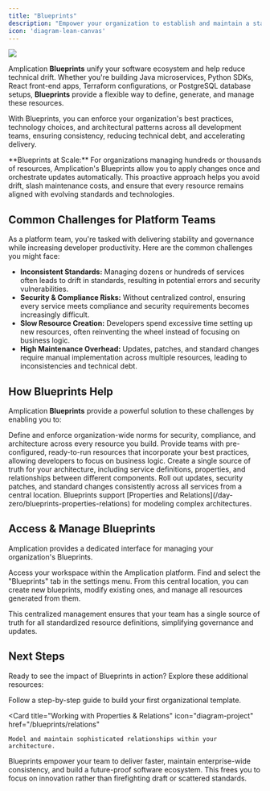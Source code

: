 ```yaml
---
title: "Blueprints"
description: "Empower your organization to establish and maintain a standardized & future-proof software foundation with Blueprints."
icon: 'diagram-lean-canvas'
---
```


<Frame>
  <img src="/images/day-zero/blueprint.png" />
</Frame>

Amplication **Blueprints** unify your software ecosystem and help reduce technical drift.
Whether you're building Java microservices, Python SDKs, React front-end apps, Terraform configurations, or PostgreSQL database setups, **Blueprints** provide a flexible way to define, generate, and manage these resources.

With Blueprints, you can enforce your organization's best practices, technology choices, and architectural patterns across all development teams, ensuring consistency, reducing technical debt, and accelerating delivery.

<Tip>
**Blueprints at Scale:** For organizations managing hundreds or thousands of resources, Amplication's Blueprints allow you to apply changes once and orchestrate updates automatically.
This proactive approach helps you avoid drift, slash maintenance costs, and ensure that every resource remains aligned with evolving standards and technologies.
</Tip>

## Common Challenges for Platform Teams

As a platform team, you're tasked with delivering stability and governance while increasing developer productivity.
Here are the common challenges you might face:

- **Inconsistent Standards:** Managing dozens or hundreds of services often leads to drift in standards, resulting in potential errors and security vulnerabilities.
- **Security & Compliance Risks:** Without centralized control, ensuring every service meets compliance and security requirements becomes increasingly difficult.
- **Slow Resource Creation:** Developers spend excessive time setting up new resources, often reinventing the wheel instead of focusing on business logic.
- **High Maintenance Overhead:** Updates, patches, and standard changes require manual implementation across multiple resources, leading to inconsistencies and technical debt.

## How Blueprints Help

Amplication **Blueprints** provide a powerful solution to these challenges by enabling you to:

<CardGroup cols={2}>
  <Card title="Standardize & Control Your Foundation" icon="shield-check">
    Define and enforce organization-wide norms for security, compliance, and architecture across every resource you build.
  </Card>

  <Card title="Accelerate Development" icon="rocket">
    Provide teams with pre-configured, ready-to-run resources that incorporate your best practices, allowing developers to focus on business logic.
  </Card>

  <Card title="Maintain Consistency" icon="arrows-repeat">
    Create a single source of truth for your architecture, including service definitions, properties, and relationships between different components.
  </Card>

  <Card title="Future-Proof Your Architecture" icon="shield-halved">
    Roll out updates, security patches, and standard changes consistently across all services from a central location.
  </Card>
</CardGroup>

<Note>
Blueprints support [Properties and Relations](/day-zero/blueprints-properties-relations) for modeling complex architectures.
</Note>

## Access & Manage Blueprints

Amplication provides a dedicated interface for managing your organization's Blueprints.

<Steps>
  <Step title="Navigate to Your Amplication Workspace">
    Access your workspace within the Amplication platform.
  </Step>
  <Step title="Select the 'Blueprints' Tab">
    Find and select the "Blueprints" tab in the settings menu.
  </Step>
  <Step title="Create and Manage Blueprints">
    From this central location, you can create new blueprints, modify existing ones, and manage all resources generated from them.
  </Step>
</Steps>

This centralized management ensures that your team has a single source of truth for all standardized resource definitions, simplifying governance and updates.

## Next Steps

Ready to see the impact of Blueprints in action? Explore these additional resources:

<CardGroup cols={2}>
  <Card 
    title="Create Your First Blueprint"
    icon="wand-magic-sparkles" 
    href="/blueprints/creating-your-first-blueprint"
  >
    Follow a step-by-step guide to build your first organizational template.
  </Card>

  <Card
    title="Working with Properties & Relations"
    icon="diagram-project"
    href="/blueprints/relations"
  >
    Model and maintain sophisticated relationships within your architecture.
  </Card>
</CardGroup>

Blueprints empower your team to deliver faster, maintain enterprise-wide consistency, and build a future-proof software ecosystem.
This frees you to focus on innovation rather than firefighting draft or scattered standards.